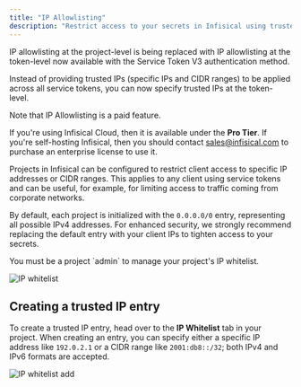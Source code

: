 ```yaml
---
title: "IP Allowlisting"
description: "Restrict access to your secrets in Infisical using trusted IPs"
---
```


<Warning>
  IP allowlisting at the project-level is being replaced with IP allowlisting at the token-level now available with the Service Token V3 authentication method.
  
  Instead of providing trusted IPs (specific IPs and CIDR ranges) to be applied across all service tokens, 
  you can now specify trusted IPs at the token-level.
  
</Warning>
<Info>
  Note that IP Allowlisting is a paid feature.

  If you're using Infisical Cloud, then it is available under the **Pro Tier**. If you're self-hosting Infisical,
  then you should contact sales@infisical.com to purchase an enterprise license to use it.
</Info>

Projects in Infisical can be configured to restrict client access to specific IP addresses or CIDR ranges. This applies to any client using service tokens and
can be useful, for example, for limiting access to traffic coming from corporate networks.

By default, each project is initialized with the `0.0.0.0/0` entry, representing all possible IPv4 addresses.
For enhanced security, we strongly recommend replacing the default entry with your client IPs to tighten access to your secrets.

<Note>
  You must be a project `admin` to manage your project's IP whitelist.
</Note>

![IP whitelist](../../images/platform/ip-allowlisting/ip-allowlisting-table.png)

## Creating a trusted IP entry

To create a trusted IP entry, head over to the **IP Whitelist** tab in your project. When creating an entry,
you can specify either a specific IP address like `192.0.2.1` or a CIDR range like `2001:db8::/32`; both IPv4 and IPv6
formats are accepted.

![IP whitelist add](../../images/platform/ip-allowlisting/ip-allowlisting-modal.png)
